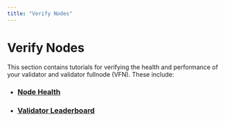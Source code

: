 ```yaml
---
title: "Verify Nodes"
---
```





# Verify Nodes

This section contains tutorials for verifying the health and performance of your validator and validator fullnode (VFN). These include:

- ### [Node Health](verify-nodes/node-liveness-criteria.mdx)
- ### [Validator Leaderboard](verify-nodes/leaderboard-metrics.mdx)

